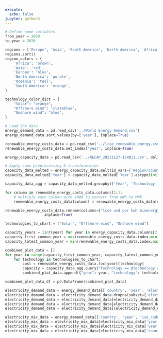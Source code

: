```yaml
---
execute:
  echo: false
jupyter: python3
---
```


```python
# Define some variables
from_year = 2000
to_year = 2020

regions = ['Europe', 'Asia', 'South America', 'North America', 'Africa', 'Oceania']
regions.sort()
region_colors = {
    'Africa': 'brown',
    'Asia': 'red',
    'Europe': 'blue',
    'North America': 'purple',
    'Oceania': 'teal',
    'South America': 'orange',
}

technology_color_dict = { 
    "Solar": "orange",
    "Offshore wind": "slateblue",
    "Onshore wind": "blue",
}

# Load the data
energy_demand_data = pd.read_csv('../World Energy Demand.csv')
energy_demand_data.sort_values(by=['year'], inplace=True)

renewable_energy_costs_data = pd.read_csv('../lcoe_renewable_energy.csv', delimiter=";")
renewable_energy_costs_data.set_index('year', inplace=True)

energy_capacity_data = pd.read_csv('../RECAP_20231127-154011.csv', delimiter=",")

# Apply some preprocessing & transformation
capacity_data_melted = energy_capacity_data.melt(id_vars=['Region/country/area', 'Technology'], var_name='Year', value_name='Capacity')
capacity_data_melted['Year'] = capacity_data_melted['Year'].astype(int)

capacity_data_agg = capacity_data_melted.groupby(['Year', 'Technology']).sum().reset_index()

for column in renewable_energy_costs_data.columns[1:]:
    # multiply each column with 1000 to convert from kWh to MWh
    renewable_energy_costs_data[column] = renewable_energy_costs_data[column].apply(lambda x: x * 1000)

renewable_energy_costs_data.rename(columns={"lcoe usd per kwh bioenergy": "Bioenergy", "lcoe usd per kwh geothermal": "Geothermal", "lcoe usd per kwh hydropower": "Hydropower", "lcoe usd per kwh solar": "Solar", "lcoe usd per kwh csp": "CSP", "lcoe usd per kwh onshore wind": "Onshore wind", "lcoe usd per kwh offshore wind": "Offshore wind"},
                  inplace=True)

technologies_to_chart = ["Solar", "Offshore wind", "Onshore wind"]

capacity_years = [int(year) for year in energy_capacity_data.columns[2:]]
capacity_first_common_year = max(renewable_energy_costs_data.index.min(), min(capacity_years))
capacity_latest_common_year = min(renewable_energy_costs_data.index.max(), max(capacity_years))

combined_plot_data = []
for year in range(capacity_first_common_year, capacity_latest_common_year):
    for technology in technologies_to_chart:
        cost = renewable_energy_costs_data.loc[year][technology]
        capacity = capacity_data_agg.query("Technology == @technology and Year == @year")["Capacity"]
        combined_plot_data.append({"year": year, "technology": technology, "cost": cost, "capacity": int(capacity.iloc[0])})

combined_plot_data_df = pd.DataFrame(combined_plot_data)

electricity_demand_data = energy_demand_data[['country', 'year', 'electricity_demand']]
electricity_demand_data = electricity_demand_data.dropna(subset=['electricity_demand'])
electricity_demand_data = electricity_demand_data[electricity_demand_data['year'] >= from_year]
electricity_demand_data = electricity_demand_data[electricity_demand_data['year'] <= to_year]
electricity_demand_data = electricity_demand_data[(electricity_demand_data['country'].isin(regions))]

electricity_mix_data = energy_demand_data[['country', 'year', 'iso_code', 'coal_share_elec', 'oil_share_elec', 'gas_share_elec', 'hydro_share_elec', 'nuclear_share_elec', 'wind_share_elec', 'solar_share_elec', 'biofuel_share_elec']]
electricity_mix_data = electricity_mix_data[electricity_mix_data['year'] >= from_year]
electricity_mix_data = electricity_mix_data[electricity_mix_data['year'] <= to_year]
electricity_mix_data = electricity_mix_data[electricity_mix_data['country'] == "World"]
```